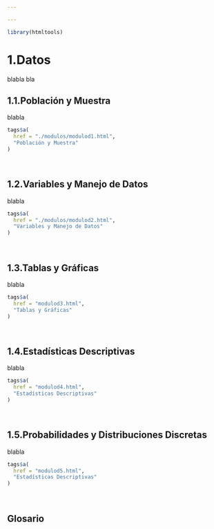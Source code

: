 ```yaml
---

---
```


```r
library(htmltools)
```


# 1.Datos

blabla bla 

## 1.1.Población y Muestra
blabla  

```r
tags$a(
  href = "./modulos/modulod1.html",
  "Población y Muestra"
)
```

$~$

## 1.2.Variables y Manejo de Datos

blabla

```r
tags$a(
  href = "./modulos/modulod2.html",
  "Variables y Manejo de Datos"
)
```

$~$

## 1.3.Tablas y Gráficas

blabla

```r
tags$a(
  href = "modulod3.html",
  "Tablas y Gráficas"
)
```

$~$

## 1.4.Estadísticas Descriptivas

blabla

```r
tags$a(
  href = "modulod4.html",
  "Estadísticas Descriptivas"
)
```

$~$

## 1.5.Probabilidades y Distribuciones Discretas

blabla

```r
tags$a(
  href = "modulod5.html",
  "Estadísticas Descriptivas"
)
```

$~$

## Glosario  

